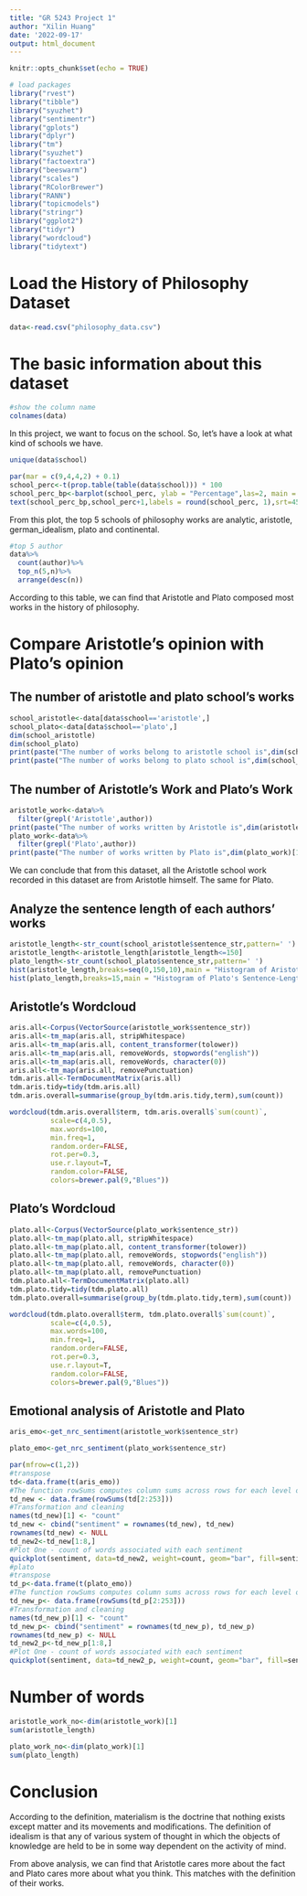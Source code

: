 ```yaml
---
title: "GR 5243 Project 1"
author: "Xilin Huang"
date: '2022-09-17'
output: html_document
---
```


```r
knitr::opts_chunk$set(echo = TRUE)
```

```r
# load packages
library("rvest")
library("tibble")
library("syuzhet")
library("sentimentr")
library("gplots")
library("dplyr")
library("tm")
library("syuzhet")
library("factoextra")
library("beeswarm")
library("scales")
library("RColorBrewer")
library("RANN")
library("topicmodels")
library("stringr")
library("ggplot2")
library("tidyr")
library("wordcloud")
library("tidytext")
```

# Load the History of Philosophy Dataset

```r
data<-read.csv("philosophy_data.csv")
```

# The basic information about this dataset

```r
#show the column name
colnames(data)
```

In this project, we want to focus on the school. So, let's have a look at what kind of schools we have.

```r
unique(data$school)
```

```r
par(mar = c(9,4,4,2) + 0.1)
school_perc<-t(prop.table(table(data$school))) * 100
school_perc_bp<-barplot(school_perc, ylab = "Percentage",las=2, main = "Percentage of School",col=rgb(0.2,0.4,0.6,0.6),ylim = c(0,20))
text(school_perc_bp,school_perc+1,labels = round(school_perc, 1),srt=45,)
```

From this plot, the top 5 schools of philosophy works are analytic, aristotle, german_idealism, plato and continental.

```r
#top 5 author
data%>%
  count(author)%>%
  top_n(5,n)%>%
  arrange(desc(n))
```

According to this table, we can find that Aristotle and Plato composed most works in the history of philosophy.

# Compare Aristotle's opinion with Plato's opinion

## The number of aristotle and plato school's works
```r
school_aristotle<-data[data$school=='aristotle',]
school_plato<-data[data$school=='plato',]
dim(school_aristotle)
dim(school_plato)
print(paste("The number of works belong to aristotle school is",dim(school_aristotle)[1]))
print(paste("The number of works belong to plato school is",dim(school_plato)[1]))
```

## The number of Aristotle's Work and Plato's Work
```r
aristotle_work<-data%>%
  filter(grepl('Aristotle',author))
print(paste("The number of works written by Aristotle is",dim(aristotle_work)[1]))
plato_work<-data%>%
  filter(grepl('Plato',author))
print(paste("The number of works written by Plato is",dim(plato_work)[1]))
```

We can conclude that from this dataset, all the Aristotle school work recorded in this dataset are from Aristotle himself. The same for Plato.

## Analyze the sentence length of each authors' works

```r
aristotle_length<-str_count(school_aristotle$sentence_str,pattern=' ')
aristotle_length<-aristotle_length[aristotle_length<=150]
plato_length<-str_count(school_plato$sentence_str,pattern=' ')
hist(aristotle_length,breaks=seq(0,150,10),main = "Histogram of Aristotle's Sentence-Length")
hist(plato_length,breaks=15,main = "Histogram of Plato's Sentence-Length")
```

## Aristotle's Wordcloud

```r
aris.all<-Corpus(VectorSource(aristotle_work$sentence_str))
aris.all<-tm_map(aris.all, stripWhitespace)
aris.all<-tm_map(aris.all, content_transformer(tolower))
aris.all<-tm_map(aris.all, removeWords, stopwords("english"))
aris.all<-tm_map(aris.all, removeWords, character(0))
aris.all<-tm_map(aris.all, removePunctuation)
tdm.aris.all<-TermDocumentMatrix(aris.all)
tdm.aris.tidy=tidy(tdm.aris.all)
tdm.aris.overall=summarise(group_by(tdm.aris.tidy,term),sum(count))
```

```r
wordcloud(tdm.aris.overall$term, tdm.aris.overall$`sum(count)`,
          scale=c(4,0.5),
          max.words=100,
          min.freq=1,
          random.order=FALSE,
          rot.per=0.3,
          use.r.layout=T,
          random.color=FALSE,
          colors=brewer.pal(9,"Blues"))
```

## Plato's Wordcloud

```r
plato.all<-Corpus(VectorSource(plato_work$sentence_str))
plato.all<-tm_map(plato.all, stripWhitespace)
plato.all<-tm_map(plato.all, content_transformer(tolower))
plato.all<-tm_map(plato.all, removeWords, stopwords("english"))
plato.all<-tm_map(plato.all, removeWords, character(0))
plato.all<-tm_map(plato.all, removePunctuation)
tdm.plato.all<-TermDocumentMatrix(plato.all)
tdm.plato.tidy=tidy(tdm.plato.all)
tdm.plato.overall=summarise(group_by(tdm.plato.tidy,term),sum(count))
```

```r
wordcloud(tdm.plato.overall$term, tdm.plato.overall$`sum(count)`,
          scale=c(4,0.5),
          max.words=100,
          min.freq=1,
          random.order=FALSE,
          rot.per=0.3,
          use.r.layout=T,
          random.color=FALSE,
          colors=brewer.pal(9,"Blues"))
```

## Emotional analysis of Aristotle and Plato

```r
aris_emo<-get_nrc_sentiment(aristotle_work$sentence_str)
```

```r
plato_emo<-get_nrc_sentiment(plato_work$sentence_str)
```

```r
par(mfrow=c(1,2))
#transpose
td<-data.frame(t(aris_emo))
#The function rowSums computes column sums across rows for each level of a grouping variable.
td_new <- data.frame(rowSums(td[2:253]))
#Transformation and cleaning
names(td_new)[1] <- "count"
td_new <- cbind("sentiment" = rownames(td_new), td_new)
rownames(td_new) <- NULL
td_new2<-td_new[1:8,]
#Plot One - count of words associated with each sentiment
quickplot(sentiment, data=td_new2, weight=count, geom="bar", fill=sentiment, ylab="count")+ggtitle("Aristotle sentiment analysis")
#plato
#transpose
td_p<-data.frame(t(plato_emo))
#The function rowSums computes column sums across rows for each level of a grouping variable.
td_new_p<- data.frame(rowSums(td_p[2:253]))
#Transformation and cleaning
names(td_new_p)[1] <- "count"
td_new_p<- cbind("sentiment" = rownames(td_new_p), td_new_p)
rownames(td_new_p) <- NULL
td_new2_p<-td_new_p[1:8,]
#Plot One - count of words associated with each sentiment
quickplot(sentiment, data=td_new2_p, weight=count, geom="bar", fill=sentiment, ylab="count")+ggtitle("Plato sentiment analysis")
```

# Number of words

```r
aristotle_work_no<-dim(aristotle_work)[1]
sum(aristotle_length)
```

```r
plato_work_no<-dim(plato_work)[1]
sum(plato_length)
```

# Conclusion

According to the definition, materialism is the doctrine that nothing exists except matter and its movements and modifications. The definition of idealism is that any of various system of thought in which the objects of knowledge are held to be in some way dependent on the activity of mind.

From above analysis, we can find that Aristotle cares more about the fact and Plato cares more about what you think. This matches with the definition of their works.





